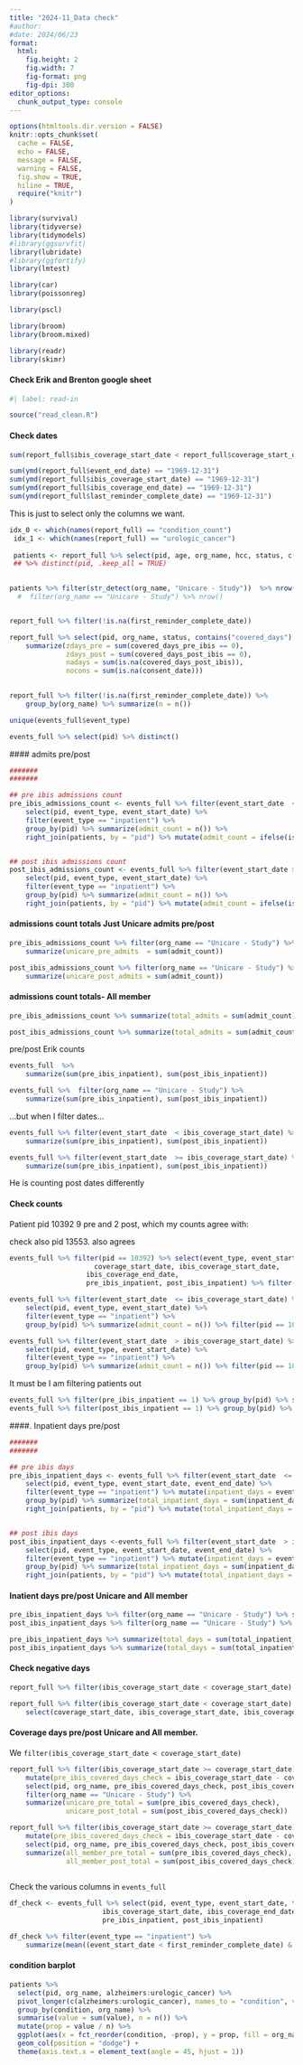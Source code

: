 ```yaml
---
title: "2024-11_Data check"
#author: 
#date: 2024/06/23
format: 
  html:
    fig.height: 2
    fig.width: 7
    fig-format: png
    fig-dpi: 300
editor_options: 
  chunk_output_type: console
---
```


```r
options(htmltools.dir.version = FALSE)
knitr::opts_chunk$set(
  cache = FALSE,
  echo = FALSE,
  message = FALSE, 
  warning = FALSE,
  fig.show = TRUE,
  hiline = TRUE,
  require("knitr")
)

```

```r
library(survival)
library(tidyverse)
library(tidymodels)
#library(ggsurvfit)
library(lubridate)
#library(ggfortify)
library(lmtest)

library(car)
library(poissonreg)

library(pscl)

library(broom)
library(broom.mixed)

library(readr)
library(skimr)
```

#### Check Erik and Brenton google sheet

```r
#| label: read-in

source("read_clean.R")
```

#### Check dates

```r
sum(report_full$ibis_coverage_start_date < report_full$coverage_start_date)
```

```r
sum(ymd(report_full$event_end_date) == "1969-12-31")
sum(ymd(report_full$ibis_coverage_start_date) == "1969-12-31")
sum(ymd(report_full$ibis_coverage_end_date) == "1969-12-31")
sum(ymd(report_full$last_reminder_complete_date) == "1969-12-31")

```

This is just to select only the columns we want.

```r
idx_0 <- which(names(report_full) == "condition_count") 
 idx_1 <- which(names(report_full) == "urologic_cancer") 
     
 patients <- report_full %>% select(pid, age, org_name, hcc, status, c("condition_count":"urologic_cancer")) 
 ## %>% distinct(pid, .keep_all = TRUE) 
 
```

```r
patients %>% filter(str_detect(org_name, "Unicare - Study"))  %>% nrow()
  #  filter(org_name == "Unicare - Study") %>% nrow()


report_full %>% filter(!is.na(first_reminder_complete_date))

```

```r
report_full %>% select(pid, org_name, status, contains("covered_days"), consent_date) %>% distinct() %>% 
    summarize(zdays_pre = sum(covered_days_pre_ibis == 0),
              zdays_post = sum(covered_days_post_ibis == 0),
              nadays = sum(is.na(covered_days_post_ibis)),
              nocons = sum(is.na(consent_date)))
             
```

```r
report_full %>% filter(!is.na(first_reminder_complete_date)) %>% 
    group_by(org_name) %>% summarize(n = n()) 
```

```r
unique(events_full$event_type) 

events_full %>% select(pid) %>% distinct()
```

\#### admits pre/post

```r

#######
####### 

## pre ibis admissions count
pre_ibis_admissions_count <- events_full %>% filter(event_start_date  <= ibis_coverage_start_date) %>% filter(event_start_date >= coverage_start_date) %>%
    select(pid, event_type, event_start_date) %>%
    filter(event_type == "inpatient") %>%
    group_by(pid) %>% summarize(admit_count = n()) %>% 
    right_join(patients, by = "pid") %>% mutate(admit_count = ifelse(is.na(admit_count), 0, admit_count))


## post ibis admissions count
post_ibis_admissions_count <- events_full %>% filter(event_start_date > ibis_coverage_start_date) %>% filter(event_start_date <= ibis_coverage_end_date) %>%
    select(pid, event_type, event_start_date) %>%
    filter(event_type == "inpatient") %>%
    group_by(pid) %>% summarize(admit_count = n()) %>% 
    right_join(patients, by = "pid") %>% mutate(admit_count = ifelse(is.na(admit_count), 0, admit_count))

```

#### admissions count totals Just Unicare admits pre/post

```r
pre_ibis_admissions_count %>% filter(org_name == "Unicare - Study") %>% 
    summarize(unicare_pre_admits  = sum(admit_count))

post_ibis_admissions_count %>% filter(org_name == "Unicare - Study") %>%
    summarize(unicare_post_admits = sum(admit_count))

```

#### admissions count totals- All member

```r
pre_ibis_admissions_count %>% summarize(total_admits = sum(admit_count))

post_ibis_admissions_count %>% summarize(total_admits = sum(admit_count))
```

pre/post Erik counts

```r
events_full  %>% 
    summarize(sum(pre_ibis_inpatient), sum(post_ibis_inpatient))

events_full %>%  filter(org_name == "Unicare - Study") %>%
    summarize(sum(pre_ibis_inpatient), sum(post_ibis_inpatient))

```

...but when I filter dates...

```r
events_full %>% filter(event_start_date  < ibis_coverage_start_date) %>% filter(event_start_date > coverage_start_date) %>%
    summarize(sum(pre_ibis_inpatient), sum(post_ibis_inpatient))

events_full %>% filter(event_start_date  >= ibis_coverage_start_date) %>% filter(event_start_date < ibis_coverage_end_date) %>% 
    summarize(sum(pre_ibis_inpatient), sum(post_ibis_inpatient))


```

He is counting post dates differently

#### 

#### Check counts

Patient pid 10392 9 pre and 2 post, which my counts agree with:

check also pid 13553. also agrees

```r
events_full %>% filter(pid == 10392) %>% select(event_type, event_start_date,
                     coverage_start_date, ibis_coverage_start_date, 
                   ibis_coverage_end_date,
                   pre_ibis_inpatient, post_ibis_inpatient) %>% filter(event_type == "inpatient")
```

```r
events_full %>% filter(event_start_date  <= ibis_coverage_start_date) %>% filter(event_start_date > coverage_start_date) %>%
    select(pid, event_type, event_start_date) %>%
    filter(event_type == "inpatient") %>%
    group_by(pid) %>% summarize(admit_count = n()) %>% filter(pid == 10392)

events_full %>% filter(event_start_date  > ibis_coverage_start_date) %>% filter(event_start_date < coverage_end_date) %>%
    select(pid, event_type, event_start_date) %>%
    filter(event_type == "inpatient") %>%
    group_by(pid) %>% summarize(admit_count = n()) %>% filter(pid == 10392)

```

It must be I am filtering patients out

```r
events_full %>% filter(pre_ibis_inpatient == 1) %>% group_by(pid) %>% summarize(count = n()) %>% summarize(sum(count))
events_full %>% filter(post_ibis_inpatient == 1) %>% group_by(pid) %>% summarize(count = n()) %>% summarize(sum(count))

```

####. Inpatient days pre/post

```r

#######
####### 

## pre ibis days
pre_ibis_inpatient_days <- events_full %>% filter(event_start_date  <= ibis_coverage_start_date) %>% filter(event_start_date >= coverage_start_date) %>%
    select(pid, event_type, event_start_date, event_end_date) %>%
    filter(event_type == "inpatient") %>% mutate(inpatient_days = event_end_date - event_start_date) %>%
    group_by(pid) %>% summarize(total_inpatient_days = sum(inpatient_days)) %>% 
    right_join(patients, by = "pid") %>% mutate(total_inpatient_days = ifelse(is.na(total_inpatient_days), 0, total_inpatient_days))


## post ibis days
post_ibis_inpatient_days <-events_full %>% filter(event_start_date  > ibis_coverage_start_date) %>% filter(event_start_date <= ibis_coverage_end_date) %>%
    select(pid, event_type, event_start_date, event_end_date) %>%
    filter(event_type == "inpatient") %>% mutate(inpatient_days = event_end_date - event_start_date) %>%
    group_by(pid) %>% summarize(total_inpatient_days = sum(inpatient_days)) %>% 
    right_join(patients, by = "pid") %>% mutate(total_inpatient_days = ifelse(is.na(total_inpatient_days), 0, total_inpatient_days))


```

#### Inatient days pre/post Unicare and All member

```r

pre_ibis_inpatient_days %>% filter(org_name == "Unicare - Study") %>% summarize(total_days = sum(total_inpatient_days))
post_ibis_inpatient_days %>% filter(org_name == "Unicare - Study") %>% summarize(total_days = sum(total_inpatient_days))

pre_ibis_inpatient_days %>% summarize(total_days = sum(total_inpatient_days))
post_ibis_inpatient_days %>% summarize(total_days = sum(total_inpatient_days))

```

#### Check negative days

```r
report_full %>% filter(ibis_coverage_start_date < coverage_start_date) %>% nrow()

report_full %>% filter(ibis_coverage_start_date < coverage_start_date) %>% 
    select(coverage_start_date, ibis_coverage_start_date, ibis_coverage_end_date) %>% skim()

```

#### Coverage days pre/post Unicare and All member.

We `filter(ibis_coverage_start_date < coverage_start_date)`

```r
report_full %>% filter(ibis_coverage_start_date >= coverage_start_date) %>%
    mutate(pre_ibis_covered_days_check = ibis_coverage_start_date - coverage_start_date) %>% mutate(post_ibis_covered_days_check = ibis_coverage_end_date - ibis_coverage_start_date) %>% 
    select(pid, org_name, pre_ibis_covered_days_check, post_ibis_covered_days_check) %>% 
    filter(org_name == "Unicare - Study") %>% 
    summarize(unicare_pre_total = sum(pre_ibis_covered_days_check),
              unicare_post_total = sum(post_ibis_covered_days_check))

report_full %>% filter(ibis_coverage_start_date >= coverage_start_date) %>% 
    mutate(pre_ibis_covered_days_check = ibis_coverage_start_date - coverage_start_date) %>% mutate(post_ibis_covered_days_check = ibis_coverage_end_date - ibis_coverage_start_date) %>% 
    select(pid, org_name, pre_ibis_covered_days_check, post_ibis_covered_days_check) %>% 
    summarize(all_member_pre_total = sum(pre_ibis_covered_days_check), 
              all_member_post_total = sum(post_ibis_covered_days_check))
   
```

Check the various columns in `events_full`

```r
df_check <- events_full %>% select(pid, event_type, event_start_date, tablet_status, first_reminder_complete_date,
                       ibis_coverage_start_date, ibis_coverage_end_date, after_ibis_started, ibis_inpatient,
                       pre_ibis_inpatient, post_ibis_inpatient) 

df_check %>% filter(event_type == "inpatient") %>% 
    summarize(mean((event_start_date < first_reminder_complete_date) & pre_ibis_inpatient == 1))

```

#### condition barplot

```r
patients %>% 
  select(pid, org_name, alzheimers:urologic_cancer) %>% 
  pivot_longer(c(alzheimers:urologic_cancer), names_to = "condition", values_to = "value") %>%  mutate(org_name = if_else(org_name == "Unicare", "Unicare", "not_Unicare")) %>% 
  group_by(condition, org_name) %>%
  summarise(value = sum(value), n = n()) %>%
  mutate(prop = value / n) %>%
  ggplot(aes(x = fct_reorder(condition, -prop), y = prop, fill = org_name)) + 
  geom_col(position = "dodge") + 
  theme(axis.text.x = element_text(angle = 45, hjust = 1))

```
